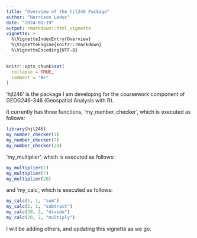 ```yaml
---
title: "Overview of the hjl246 Package"
author: "Harrison Leduc"
date: "2024-01-19"
output: rmarkdown::html_vignette
vignette: >
  %\VignetteIndexEntry{Overview}
  %\VignetteEngine{knitr::rmarkdown}
  %\VignetteEncoding{UTF-8}
---
```


```r
knitr::opts_chunk$set(
  collapse = TRUE,
  comment = "#>"
)
```

'hjl246' is the package I am developing for the coursework component of GEOG246-346 (Geospatial Analysis with R).

It currently has three functions, 'my_number_checker', which is executed as follows:

```r
library(hjl246)
my_number_checker(1)
my_number_checker(7)
my_number_checker(20)
```

'my_multiplier', which is executed as follows:

```r
my_multiplier(1)
my_multiplier(7)
my_multiplier(20)
```

and 'my_calc', which is executed as follows:

```r
my_calc(1, 1, "sum")
my_calc(2, 1, "subtract")
my_calc(20, 2, "divide")
my_calc(20, 2, "multiply")
```


I will be adding others, and updating this vignette as we go.
